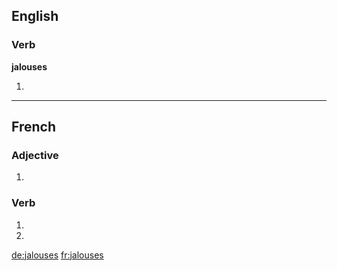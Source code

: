 ==English==

===Verb===
'''jalouses'''

# {{third-person singular of|[[jalouse]]}}
----
==French==

===Adjective===
{{fr-adj-form}}

# {{form of|feminine plural|jaloux|lang=fr}}

===Verb===
{{fr-verb-form}}

# {{conjugation of|jalouser||2|s|pres|ind|lang=fr}}
# {{conjugation of|jalouser||2|s|pres|sub|lang=fr}}

[[de:jalouses]]
[[fr:jalouses]]